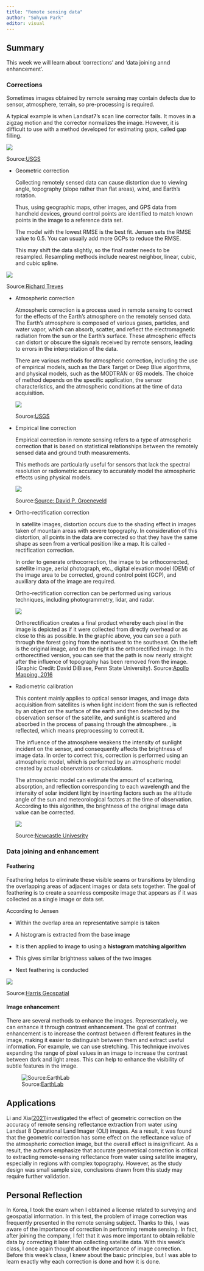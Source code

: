 ```yaml
---
title: "Remote sensing data"
author: "Sohyun Park"
editor: visual
---
```


## Summary

This week we will learn about 'corrections' and 'data joining annd enhancement'.

### Corrections

Sometimes images obtained by remote sensing may contain defects due to sensor, atmosphere, terrain, so pre-processing is required.

A typical example is when Landsat7's scan line corrector fails. It moves in a zigzag motion and the corrector normalizes the image. However, it is difficult to use with a method developed for estimating gaps, called gap filling.

![](images/paste-99A45A8B.png)

Source:[USGS](https://www.usgs.gov/landsat-missions/landsat-7?qt-science_support_page_related_con=0#qt-science_support_page_related_con)

-   Geometric correction

    Collecting remotely sensed data can cause distortion due to viewing angle, topography (slope rather than flat areas), wind, and Earth's rotation.

    Thus, using geographic maps, other images, and GPS data from handheld devices, ground control points are identified to match known points in the image to a reference data set.

    The model with the lowest RMSE is the best fit. Jensen sets the RMSE value to 0.5. You can usually add more GCPs to reduce the RMSE.

    This may shift the data slightly, so the final raster needs to be resampled. Resampling methods include nearest neighbor, linear, cubic, and cubic spline.

![](images/paste-0481E9FB.png)

Source:[Richard Treves](https://www2.geog.soton.ac.uk/users/trevesr/obs/rseo/geometric_correction.html)

-   Atmospheric correction

    Atmospheric correction is a process used in remote sensing to correct for the effects of the Earth's atmosphere on the remotely sensed data. The Earth's atmosphere is composed of various gases, particles, and water vapor, which can absorb, scatter, and reflect the electromagnetic radiation from the sun or the Earth's surface. These atmospheric effects can distort or obscure the signals received by remote sensors, leading to errors in the interpretation of the data.

    There are various methods for atmospheric correction, including the use of empirical models, such as the Dark Target or Deep Blue algorithms, and physical models, such as the MODTRAN or 6S models. The choice of method depends on the specific application, the sensor characteristics, and the atmospheric conditions at the time of data acquisition.

    ![](images/paste-6860930B.png)

    Source:[USGS](https://medium.com/nerd-for-tech/atmospheric-correction-of-satellite-images-using-python-42128504afc3)

-   Empirical line correction

    Empirical correction in remote sensing refers to a type of atmospheric correction that is based on statistical relationships between the remotely sensed data and ground truth measurements.

    This methods are particularly useful for sensors that lack the spectral resolution or radiometric accuracy to accurately model the atmospheric effects using physical models.

    ![](images/paste-97BC21C1.png)

    Source:[Source: David P. Groeneveld](https://www.researchgate.net/figure/Example-of-an-empirical-line-using-two-targets-of-contrasting-albedo_fig1_241396033)

-   Ortho-rectification correction

    In satellite images, distortion occurs due to the shading effect in images taken of mountain areas with severe topography. In consideration of this distortion, all points in the data are corrected so that they have the same shape as seen from a vertical position like a map. It is called -rectification correction.

    In order to generate orthocorrection, the image to be orthocorrected, satellite image, aerial photograph, etc., digital elevation model (DEM) of the image area to be corrected, ground control point (GCP), and auxiliary data of the image are required.

    Ortho-rectification correction can be performed using various techniques, including photogrammetry, lidar, and radar.

    ![](images/paste-A1556D99.png)

    Orthorectification creates a final product whereby each pixel in the image is depicted as if it were collected from directly overhead or as close to this as possible. In the graphic above, you can see a path through the forest going from the northwest to the southeast. On the left is the original image, and on the right is the orthorectified image. In the orthorectified version, you can see that the path is now nearly straight after the influence of topography has been removed from the image. (Graphic Credit: David DiBiase, Penn State University). Source:[Apollo Mapping, 2016](https://apollomapping.com/blog/g-faq-orthorectification-part)

-   Radiometric calibration

    This content mainly applies to optical sensor images, and image data acquisition from satellites is when light incident from the sun is reflected by an object on the surface of the earth and then detected by the observation sensor of the satellite, and sunlight is scattered and absorbed in the process of passing through the atmosphere. , is reflected, which means preprocessing to correct it.

    The influence of the atmosphere weakens the intensity of sunlight incident on the sensor, and consequently affects the brightness of image data. In order to correct this, correction is performed using an atmospheric model, which is performed by an atmospheric model created by actual observations or calculations.

    The atmospheric model can estimate the amount of scattering, absorption, and reflection corresponding to each wavelength and the intensity of solar incident light by inserting factors such as the altitude angle of the sun and meteorological factors at the time of observation. According to this algorithm, the brightness of the original image data value can be corrected.

    ![](images/paste-F675F01F.png)

    Source:[Newcastle Univesrity](https://www.ncl.ac.uk/tcmweb/bilko/module7/lesson3.pdf)

### Data joining and enhancement

#### Feathering

Feathering helps to eliminate these visible seams or transitions by blending the overlapping areas of adjacent images or data sets together. The goal of feathering is to create a seamless composite image that appears as if it was collected as a single image or data set.

According to Jensen

-   Within the overlap area an representative sample is taken

-   A histogram is extracted from the base image

-   It is then applied to image to using a **histogram matching algorithm**

-   This gives similar brightness values of the two images

-   Next feathering is conducted

![](images/paste-F98F079E.png)

Source:[Harris Geospatial](https://www.l3harrisgeospatial.com/docs/mosaicseamless.html)

#### Image enhancement

There are several methods to enhance the images. Representatively, we can enhance it through contrast enhancement. The goal of contrast enhancement is to increase the contrast between different features in the image, making it easier to distinguish between them and extract useful information. For example, we can use stretching. This technique involves expanding the range of pixel values in an image to increase the contrast between dark and light areas. This can help to enhance the visibility of subtle features in the image.

![Source:[EarthLab](https://www.earthdatascience.org/courses/use-data-open-source-python/multispectral-remote-sensing/intro-naip/)](images/paste-F110336A.png)

## Applications

Li and Xia([2021](https://www.tandfonline.com/doi/full/10.1080/2150704X.2020.1847350))investigated the effect of geometric correction on the accuracy of remote sensing reflectance extraction from water using Landsat 8 Operational Land Imager (OLI) images. As a result, it was found that the geometric correction has some effect on the reflectance value of the atmospheric correction image, but the overall effect is insignificant. As a result, the authors emphasize that accurate geometrical correction is critical to extracting remote-sensing reflectance from water using satellite imagery, especially in regions with complex topography. However, as the study design was small sample size, conclusions drawn from this study may require further validation.

## Personal Reflection

In Korea, I took the exam when I obtained a license related to surveying and geospatial information. In this test, the problem of image correction was frequently presented in the remote sensing subject. Thanks to this, I was aware of the importance of correction in performing remote sensing. In fact, after joining the company, I felt that it was more important to obtain reliable data by correcting it later than collecting satellite data. With this week's class, I once again thought about the importance of image correction. Before this week's class, I knew about the basic principles, but I was able to learn exactly why each correction is done and how it is done.
